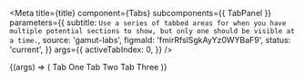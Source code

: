 
<Meta
  title={title}
  component={Tabs}
  subcomponents={{ TabPanel }}
  parameters={{
    subtitle: `Use a series of tabbed areas for when you have multiple potential sections
to show, but only one should be visible at a time.`,
    source: 'gamut-labs',
    figmaId: 'fmirRfslSgkAyYz0WYBaF9',
    status: 'current',
  }}
  args={{
    activeTabIndex: 0,
  }}
/>

<Canvas>
  <Story name="Tabs">
    {(args) => (
      <Tabs {...args}>
        <TabPanel>
          <Text>Tab One</Text>
        </TabPanel>
        <TabPanel>
          <Text>Tab Two</Text>
        </TabPanel>
        <TabPanel>
          <Text>Tab Three</Text>
        </TabPanel>
      </Tabs>
    )}
  </Story>
</Canvas>

<PropsTable story="Tabs" />
